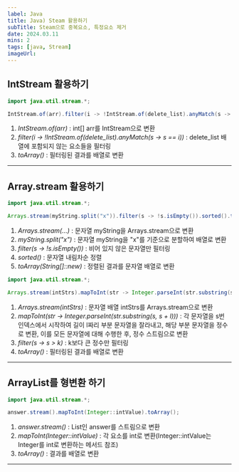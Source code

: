 ```yaml
---
label: Java
title: Java) Steam 활용하기
subTitle: Steam으로 중복요소, 특정요소 제거
date: 2024.03.11
mins: 2
tags: [java, Stream]
imageUrl:
---
```



## IntStream 활용하기

```java
import java.util.stream.*;

IntStream.of(arr).filter(i -> !IntStream.of(delete_list).anyMatch(s -> s == i)).toArray();
```

1. *IntStream.of(arr)* : int[] arr를 IntStream으로 변환
2. *filter(i -> !IntStream.of(delete_list).anyMatch(s -> s == i))* : delete_list 배열에 포함되지 않는 요소들을 필터링
3. *toArray()* : 필터링된 결과를 배열로 변환
---

## Array.stream 활용하기

```java
import java.util.stream.*;

Arrays.stream(myString.split("x")).filter(s -> !s.isEmpty()).sorted().toArray(String[]::new);
```

1. *Arrays.stream(...)* : 문자열 myString을 Arrays.stream으로 변환
2. *myString.split("x")* : 문자열 myString을 "x"를 기준으로 분할하여 배열로 변환
3. *filter(s -> !s.isEmpty())* : 비어 있지 않은 문자열만 필터링
4. *sorted()* : 문자열 내림차순 정렬
5. *toArray(String[]::new)* : 정렬된 결과를 문자열 배열로 변환

```java
import java.util.stream.*;

Arrays.stream(intStrs).mapToInt(str -> Integer.parseInt(str.substring(s, s + l))).filter(s -> s > k).toArray();
```

1. *Arrays.stream(intStrs)* : 문자열 배열 intStrs를 Arrays.stream으로 변환
2. *mapToInt(str -> Integer.parseInt(str.substring(s, s + l)))* 
: 각 문자열을 s번 인덱스에서 시작하여 길이 l짜리 부분 문자열을 잘라내고, 해당 부분 문자열을 정수로 변환,
이를 모든 문자열에 대해 수행한 후, 정수 스트림으로 변환
3. *filter(s -> s > k)* : k보다 큰 정수만 필터링
4. *toArray()* : 필터링된 결과를 배열로 변환
---

## ArrayList를 형변환 하기

```java
import java.util.stream.*;

answer.stream().mapToInt(Integer::intValue).toArray();
```

1. *answer.stream()* : List인 answer를 스트림으로 변환
2. *mapToInt(Integer::intValue)* : 각 요소를 int로 변환(Integer::intValue는 Integer를 int로 변환하는 메서드 참조)
3. *toArray()* : 결과를 배열로 변환
---

